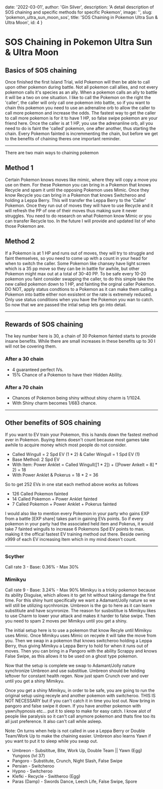   date: '2022-03-01',
  author: 'Gin Silver',
  description: 'A detail description of SOS chaining and specific methods for specific Pokemon',
  image: '',
  slug: 'pokemon_ultra_sun_moon_sos',
  title: 'SOS Chaining in Pokemon Ultra Sun & Ultra Moon',
  id: 4
}

# SOS Chaining in Pokemon Ultra Sun & Ultra Moon

## Basics of SOS chaining

Once finished the first Island Trial, wild Pokemon will then be able to call upon other pokemon during battle.
Not all pokemon call allies, and not every pokemon calls it's species as an ally. When a pokemon calls an ally to battle it will be a two on one situation. 
I like to call the Pokemon on the right the 'caller', the caller will only call one pokemon into battle, so if you want to chain this pokemon you need to use an adrenaline orb to allow the caller to call more pokemon and increase the odds.
The fastest way to get the caller to call more pokemon is for it to have 1 HP, so false swipe pokemon are your friend here.
Once the caller is at 1 HP, you use the adrenanline orb, all you need to do is faint the 'called' pokemon, one after another, thus starting the chain.
Every Pokemon fainted is incremmenting the chain, but before we get to the benefits of chaining theres one important reminder.

---

There are two main ways to chaining pokemon

## Method 1

Certain Pokemon knows moves like mimic, where they will copy a move you use on them.
For these Pokemon you can bring in a Pokemon that knows Recycle and spam it until the opposing Pokemon uses Mimic.
Once they know Recycle you can bring in a Pokemon that knows Switcheroo and holding a Leppa Berry.
This will transfer the Leppa Berry to the 'Caller' Pokemon.
Once they run out of moves they will have to use Recycle and it will refresh the PP of one of their moves thus making sure it never struggles.
You need to do research on what Pokemon know Mimic or you can transfer Recycle too.
In the future I will provide and updated list of who those Pokemon are.

## Method 2

If a Pokemon is at 1 HP and runs out of moves, they will try to struggle and faint themselves, so you need to come up with a count in your head for when to switch the caller.
Some Pokemon like chansey have light screen which is a 35 pp move so they can be in battle for awhile, but other Pokemon might max out at a total of 30-40 PP.
To be safe every 10-20 pokemon you faint consider swapping the caller, to do this simple take the new called pokemon down to 1 HP, and fainting the orginal caller Pokemon.
DO NOT, apply status condtions to a Pokemon as it can make them calling a Pokemon into battle either non exsistent or the rate is extremely reduced.
Only use status conditions when you have the Pokemon you wan to catch.
So now that we are passed the intial setup lets go into detail.

---

## Rewards of SOS chaining

The key number here is 30, a chain of 30 Pokemon fainted starts to provide insane benefits.
While there are small increases in these benefits up to 30 I will not be covering them.

### After a 30 chain

- 4 guaranteed perfect IVs.
- 15% Chance of a Pokemon to have their Hidden Ability.

### After a 70 chain   

- Chances of Pokemon being shiny without shiny charm is 1/1024.
- With Shiny charm becomes 1/683 chance.

---

## Other benefits of SOS chaining

If you want to EV train your Pokemon, this is hands down the fastest method ever in Pokemon.
Buying items doesn't count because most games take awhile to acquire money which most people do not consider.

- Called Wingull = 2 Spd EV (1 * 2)  & Caller Wingull = 1 Spd EV (1)
- Base Method: 2 Spd EV
- With Item: Power Anklet = Called Wingull([1 * 2])  + ([Power Ankelt = 8] * 2) = 18
- With Power Anklet & Pokerus = 18 * 2 = 36

So to get 252 EVs in one stat each method above works as follows
- 126 Called Pokemon fainted
- 14 Called Pokemon + Power Anklet fainted
- 7 Called Pokemon + Power Anklet + Pokerus fainted

I would also like to mention every Pokemon in your party who gains EXP from a battle [EXP share] takes part in gaining EVs points.
So if every pokemon in your party had the associated held item and Pokerus, it would take 7 fainted wingulls to increase 6 Pokemons Spd EV points to max.
making it the offical fastest EV training method out there. Beside owning x999 of each EV increasing Item which in my mind doesn't count.

---

### Scyther

Call rate 3 - Base: 0.36% - Max 30%

### Mimikyu

Call rate 9 - Base:  3.24% - Max 90%
Mimikyu is a tricky pokemon because its ability Disguise, which allows it to get hit without taking damage the first time. For this shiny hunt specifically we want a Adamant/Jolly nature so we will still be utilizing sycnhronize. Umbreon is the go to here as it can learn substitiute and have scynronize. The reason for susbsititue is Mimikyu likes to use Charm to lower your attack and makes it harder to false swipe. Then you need to spam 2 moves per Mimikyu until you get a shiny. 

The initial setup here is to use a pokemon that know Recyle until Mimikyu uses Mimic. Once Mimikyu uses Mimic on recyele it will take the move from you. Then we swap in a pokemon that knows switcheroo holding a Leppa Berry, thus giving Mimikyu a Leppa Berry to hold for when it runs out of moves. Then you can bring in a Pangoro with the ability Scrappy and knows False Swipe, as this allows it to be used on a ghost type pokemon.

Now that the setup is complete we swap to Adamant/Jolly nature synchronize Umbreon and use substitiue. Umbreon should be holding leftover for constant health regen. Now just spam Crunch over and over until you get a shiny Mimikyu.

Once you get a shiny Mimikyu, in order to be safe, you are going to run the original setup using receyle and another pokemon with switcheroo.
THIS IS NOT NECESSARY but if you can't catch it in time you lost out. Now bring in pangoro and false swipe it down. If you have another pokemon with yawn/hypnosis etc... put it to sleep to make for easy catch. I know alot of people like paralysis so it can't call anymore pokemon and thats fine too its all just preference. It also can't call while asleep.

Note: On turns when help is not called in use a Leppa Berry or Double Team/Work Up to make the chaining easier. Umbreon also learns Yawn if you want to put it to sleep while you swap out.

- Umbreon - Subsititue, Bite, Work Up, Double Team || Yawn (Egg) Yungoos (lvl 37)
- Pangoro - Substitute, Crunch, Night Slash, False Swipe
- Persian - Switcheroo
- Hypno - Switcheroo
- Klefki - Recycle - Switheroo (Egg)
- Paras (Damp) - Swords Dance, Leech Life, False Swipe, Spore